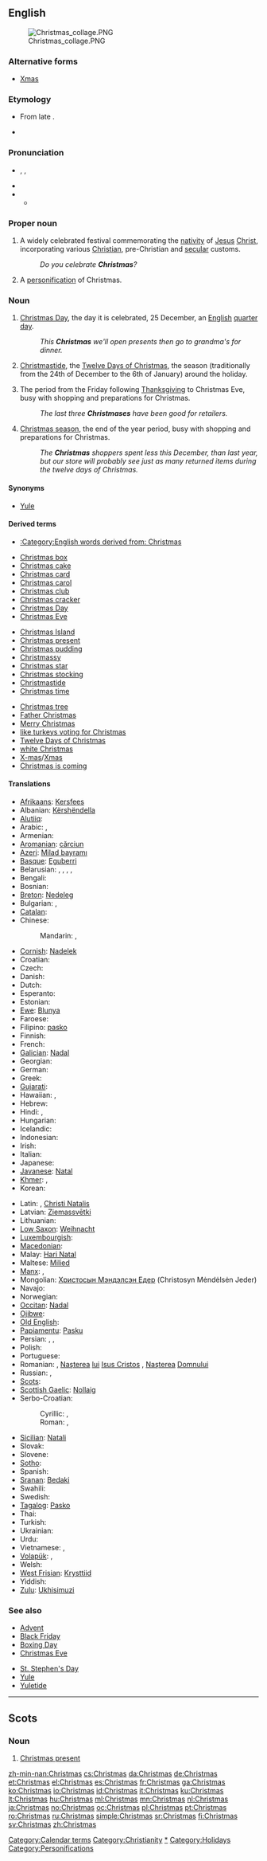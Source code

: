 ==English==
{{wikipedia}}
[[Image:Christmas collage.PNG|thumb]]

===Alternative forms===
* [[Xmas]]

===Etymology===
* From late {{etyl|ang|en}} {{term|Cristesmæsse||Christ's mass, Christ's festival|lang=ang}}.
* {{derv|en|Christ}} {{suffix||mas}}

===Pronunciation===
* {{a|RP|US}} {{enPR|krĭsʹməs}}, {{IPA|/ˈkɹɪsməs/}}, {{SAMPA|/"kr\Ism@s/}}
* {{audio|En-Christmas.ogg|audio}}
* {{audio|en-us-Christmas.ogg|Audio (US)}}
** {{rhymes|ɪsməs}}

===Proper noun===
{{en-proper noun}}

# A widely celebrated festival commemorating the [[nativity]] of [[Jesus]] [[Christ]], incorporating various [[Christian]], pre-Christian and [[secular]] customs.
#: ''Do you celebrate '''Christmas'''?''
# A [[personification]] of Christmas.

===Noun===
{{en-noun|es}}

# [[Christmas Day]], the day it is celebrated, 25 December, an [[English]] [[quarter day]].
#: ''This '''Christmas''' we'll open presents then go to grandma's for dinner.''
# [[Christmastide]], the [[Twelve Days of Christmas]], the season (traditionally from the 24th of December to the 6th of January) around the holiday.
# {{US|retailing}} The period from the Friday following [[Thanksgiving]] to Christmas Eve, busy with shopping and preparations for Christmas.
#: ''The last three '''Christmases''' have been good for retailers.''
# {{marketing|retailing}} [[Christmas season]], the end of the year period, busy with shopping and preparations for Christmas.
#: ''The '''Christmas''' shoppers spent less this December, than last year, but our store will probably see just as many returned items during the twelve days of Christmas.''

====Synonyms====
* [[Yule]]

====Derived terms====
* [[:Category:English words derived from: Christmas]]
{{rel-top3|Terms derived from "Christmas"}}
* [[Christmas box]]
* [[Christmas cake]]
* [[Christmas card]]
* [[Christmas carol]]
* [[Christmas club]]
* [[Christmas cracker]]
* [[Christmas Day]]
* [[Christmas Eve]]
{{rel-mid3}}
* [[Christmas Island]]
* [[Christmas present]]
* [[Christmas pudding]]
* [[Christmassy]]
* [[Christmas star]]
* [[Christmas stocking]]
* [[Christmastide]]
* [[Christmas time]] <!-- US equivalent of British 'Christmastide' popularized by Charles Schultz-->
{{rel-mid3}}
* [[Christmas tree]]
* [[Father Christmas]]
* [[Merry Christmas]]
* [[like turkeys voting for Christmas]]
* [[Twelve Days of Christmas]]
* [[white Christmas]]
* [[X-mas]]/[[Xmas]]
* [[Christmas is coming]]
{{rel-bottom}}

====Translations====
{{trans-top|Christian holiday}}
* [[Afrikaans]]: [[Kersfees]]
* Albanian: [[Kërshëndella]]
* [[Alutiiq]]: {{tø|ems|Aʀusistuaq}}
* Arabic: {{t|ar|عيد الميلاد|m|tr=3iid al-milaad|sc=Arab}}, {{t|ar|الكريسماس|m|tr=al-krismas|sc=Arab}}
* Armenian: {{t|hy|Սուրբ Ծնունդ|tr=Surb Cnund|sc=Armn}}
* [[Aromanian]]: [[cărciun]]
* [[Azeri]]: [[Milad bayramı]]
* [[Basque]]: [[Eguberri]]
* Belarusian: {{t|be|Каляды|f|p|tr=Kaljadý|sc=Cyrl}}, {{t|be|Раство|n|tr=Rastvó|sc=Cyrl}}, {{t|be|Ражджаство|n|tr=Raždžastvó|sc=Cyrl}}, {{t|be|Ражаство|n|tr=Ražastvó|sc=Cyrl}}, {{t|be|Нараджэнне Хрыстова|n|tr=Naradžénne Xrystóva|sc=Cyrl}}
* Bengali: {{t|bn|ক্রিসমাস|tr=krismās|sc=Beng}}
* Bosnian: {{t-|bs|Božić|m}}
* [[Breton]]: [[Nedeleg]]
* Bulgarian: {{t-|bg|Рождество Христово|n|tr=Roždestvo Hristovo}},  {{t-|bg|Коледа|f}}
* [[Catalan]]: {{t-|ca|Nadal|m}}
* Chinese:
*: Mandarin: {{t|zh|聖誕節|sc=Hani}}, {{t|zh|圣诞节|tr=Shèngdànjié|sc=Hani}}
* [[Cornish]]: [[Nadelek]]
* Croatian: {{t+|hr|Božić|m|alt=Bòžić}}
* Czech: {{t+|cs|Vánoce|f|p}}
* Danish: {{t+|da|jul|c}}
* Dutch: {{t+|nl|Kerstmis}}
* Esperanto: {{t-|eo|kristnasko|xs=Esperanto}}
* Estonian: {{t-|et|jõulud}}
* [[Ewe]]: [[Blunya]]
* Faroese: {{t+|fo|jól|n|p|xs=Faroese}}
* Filipino: [[pasko]]
* Finnish: {{t+|fi|joulu}}
* French: {{t+|fr|Noël|m}}
* [[Galician]]: [[Nadal]] {{m}}
* Georgian: {{t|ka|შობა|tr=šoba|sc=Geor}}
* German: {{t+|de|Weihnachten|n}}
* Greek: {{t|el|Χριστούγεννα|n|p|tr=Christoúgenna}}
* [[Gujarati]]: {{t|gu|નાતાલ|tr=nātāl|sc=Gujr}}
* Hawaiian: {{tø|haw|Kalikimaka}},  {{tø|haw|Kalikamaka}}
* Hebrew: {{t|he|חג המולד|tr=khag ha'molad|sc=Hebr}}
* Hindi: {{t|hi|क्रिसमस|m|tr=krismas|sc=Deva}}, {{t|hi|बड़ा दिन|tr=baṛā din|sc=Deva}}
* Hungarian: {{t+|hu|karácsony}}
* Icelandic: {{t+|is|jól|n|p}}
* Indonesian: {{t-|id|Natal|xs=Indonesian}}
* Irish: {{t+|ga|Nollaig|f|xs=Irish}}
* Italian: {{t+|it|Natale|m}}
* Japanese: {{t|ja|クリスマス|tr=Kurisumasu|sc=Jpan}}
* [[Javanese]]: [[Natal]]
* [[Khmer]]: {{t|km|បុណ្យណូអែល|tr=bon noo'ael|sc=Khmr}}, {{t|km|ណូអែល|tr=noo'ael|sc=Khmr}}
* Korean: {{t+|ko|크리스마스|tr=Keuriseumaseu|sc=Hang}}
{{trans-mid}}
* Latin: {{t|la|nativitas}}, [[Christi Natalis]]
* Latvian: [[Ziemassvētki]]
* Lithuanian: {{t+|lt|Kalėdos|xs=Lithuanian}}
* [[Low Saxon]]: [[Weihnacht]]
* [[Luxembourgish]]: {{t|lb|Chrëschtdag|m}}
* [[Macedonian]]: {{t-|mk|Божиќ|m|tr=Bóžiḱ}}
* Malay: [[Hari Natal]]
* Maltese: [[Milied]] {{m}}
* [[Manx]]: {{t-|gv|Nollick|f|xs=Manx}}, {{t-|gv|Nollick Vooar|f|xs=Manx}}
* Mongolian: [[Христосын Мэндэлсэн Едeр]] (Christosyn Mėndėlsėn Jeder)
* Navajo: {{tø|nv|Késhmish}}
* Norwegian: {{t+|no|jul|c}}
* [[Occitan]]: [[Nadal]] {{m}}
* [[Ojibwe]]: {{tø|oj|niibaanamom}}
* [[Old English]]: {{t|ang|Cristesmæsse|Crīstesmæsse|xs=Old English}}
* [[Papiamentu]]: [[Pasku]]
* Persian: {{t|fa|کریسمس|tr=kerismas|sc=fa-Arab}}, {{t|fa|عید میلاد مسیح|sc=fa-Arab}}, {{t|fa|عید نوئل|sc=fa-Arab}}
* Polish: {{t+|pl|Boże Narodzenie|n}}
* Portuguese: {{t+|pt|Natal|m}}
* Romanian: {{t+|ro|Crăciun|n}}, [[naştere|Naştere]]a [[lui]] [[Isus|Isus Cristos]] {{f}}, [[naştere|Naştere]]a [[domn|Domn]]ului {{f}}
* Russian: {{t-|ru|Рождество Христово|n|tr=Roždestvó Xristóvo}}, {{t+|ru|Рождество|n|tr=Roždestvó}}
* [[Scots]]: {{tø|sco|Yule|xs=Scots}}
* [[Scottish Gaelic]]: [[Nollaig]] {{f}}
* Serbo-Croatian:
*: Cyrillic: {{t|sh|Божић|m|sc=Cyrl}}, {{t|sh|Рождество|n|sc=Cyrl}}
*: Roman: {{t|sh|Božić|m}}, {{t|sh|Roždestvo|n}}
* [[Sicilian]]: [[Natali]]
* Slovak: {{t|sk|Vianoce|f|p}}
* Slovene: {{t+|sl|Božič|m}}
* [[Sotho]]: {{t|st|Kresemese|xs=Sotho}}
* Spanish: {{t+|es|Navidad|f}}
* [[Sranan]]: [[Bedaki]]
* Swahili: {{t|sw|Krismasi}}
* Swedish: {{t+|sv|jul|c}}
* [[Tagalog]]: [[Pasko]]
* Thai: {{t|th|คริสต์มาส|tr=krítmâat|sc=Thai}}
* Turkish: {{t+|tr|Noel}}
* Ukrainian: {{t|uk|Різдво|n|tr=Rizdvó|xs=Ukrainian}}
* Urdu: {{t|ur|کرسمس|m|tr=krismas|sc=ur-Arab}}
* Vietnamese: {{t|vi|Nô-en}}, {{t|vi|Giáng sinh}}
* [[Volapük]]: {{t|vo|kritid}}, {{t|vo|kritidazäl}}
* Welsh: {{t-|cy|Nadolig|xs=Welsh}}
* [[West Frisian]]: [[Krysttiid]]
* Yiddish: {{t-|yi|ניטל|m|tr=nitl|xs=Yiddish}}
* [[Zulu]]: [[Ukhisimuzi]]
{{trans-bottom}}

===See also===
{{rel-top|associated entries}}
* [[Advent]]
* [[Black Friday]]
* [[Boxing Day]]
* [[Christmas Eve]]
{{rel-mid}}
<!--* [[quarter day]] how is this related? mentioned above, redundant here -->
* [[St. Stephen's Day]]
* [[Yule]]
* [[Yuletide]]
{{rel-bottom}}

----

==Scots==

===Noun===
{{infl|sco|noun}}

# [[Christmas present]]

[[Category:Calendar terms]]
[[Category:Christianity]]
[[Category:Christmas|*]]
[[Category:Holidays]]
[[Category:Personifications]]

[[zh-min-nan:Christmas]]
[[cs:Christmas]]
[[da:Christmas]]
[[de:Christmas]]
[[et:Christmas]]
[[el:Christmas]]
[[es:Christmas]]
[[fr:Christmas]]
[[ga:Christmas]]
[[ko:Christmas]]
[[io:Christmas]]
[[id:Christmas]]
[[it:Christmas]]
[[ku:Christmas]]
[[lt:Christmas]]
[[hu:Christmas]]
[[ml:Christmas]]
[[mn:Christmas]]
[[nl:Christmas]]
[[ja:Christmas]]
[[no:Christmas]]
[[oc:Christmas]]
[[pl:Christmas]]
[[pt:Christmas]]
[[ro:Christmas]]
[[ru:Christmas]]
[[simple:Christmas]]
[[sr:Christmas]]
[[fi:Christmas]]
[[sv:Christmas]]
[[zh:Christmas]]